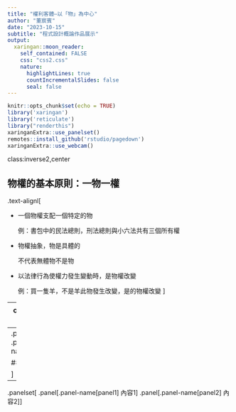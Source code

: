 ```yaml
---
title: "權利客體―以「物」為中心"
author: "董宸賓"
date: "2023-10-15"
subtitle: "程式設計概論作品展示"
output:
  xaringan::moon_reader:
    self_contained: FALSE
    css: "css2.css"
    nature:
      highlightLines: true
      countIncrementalSlides: false
      seal: false
---
```



```r
knitr::opts_chunk$set(echo = TRUE)
library('xaringan')
library('reticulate')
library("renderthis")
xaringanExtra::use_panelset()
remotes::install_github('rstudio/pagedown')
xaringanExtra::use_webcam()
```


class:inverse2,center

## 物權的基本原則：一物一權

.text-alignl[

- 一個物權支配一個特定的物

  例：書包中的民法總則，刑法總則與小六法共有三個所有權

- 物權抽象，物是具體的

  不代表無體物不是物

- 以法律行為使權力發生變動時，是物權改變

  例：買一隻羊，不是羊此物發生改變，是的物權改變
]

---
class: bkb
## 物的判斷：

--
.panelset.sideways[
.panel[
.panel-name[

## AA

]
```r
# Set panelset = TRUE to create "Code" and "Output" tabs
# Use results = "hold" when chunk contains multiple expressions
print("Oak is strong and also gives shade.")
print("The lake sparkled in the red hot sun.")
```
]
.panel[.panel-name[panel2]
內容2
]
]

---

.panelset[
.panel[.panel-name[panel1]
內容1
]
.panel[.panel-name[panel2]
內容2
]
]
